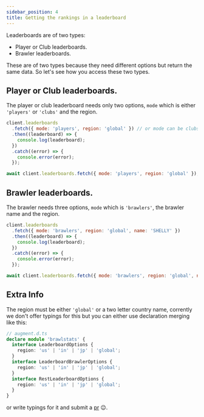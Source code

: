 ```yaml
---
sidebar_position: 4
title: Getting the rankings in a leaderboard
---
```



Leaderboards are of two types:

- Player or Club leaderboards.
- Brawler leaderboards.

These are of two types because they need different options but return the same data. So let's see how you access these
two types.

## Player or Club leaderboards.

The player or club leaderboard needs only two options, `mode` which is either `'players'` or `'clubs'` and the region.

<Tabs groupId="language-choice">
<TabItem value="javascript" label="JavaScript" default>

```javascript
client.leaderboards
  .fetch({ mode: 'players', region: 'global' }) // or mode can be clubs
  .then((leaderboard) => {
    console.log(leaderboard);
  })
  .catch((error) => {
    console.error(error);
  });
```

</TabItem>
<TabItem value="esm" label="ESM">

```javascript
await client.leaderboards.fetch({ mode: 'players', region: 'global' }); // or mode can be clubs
```

</TabItem>
</Tabs>

## Brawler leaderboards.

The brawler needs three options, `mode` which is `'brawlers'`, the brawler name and the region.

<Tabs groupId="language-choice">
<TabItem value="javascript" label="JavaScript" default>

```javascript
client.leaderboards
  .fetch({ mode: 'brawlers', region: 'global', name: 'SHELLY' })
  .then((leaderboard) => {
    console.log(leaderboard);
  })
  .catch((error) => {
    console.error(error);
  });
```

</TabItem>
<TabItem value="esm" label="ESM">

```javascript
await client.leaderboards.fetch({ mode: 'brawlers', region: 'global', name: 'SHELLY' });
```

</TabItem>
</Tabs>

## Extra Info

The region must be either `'global'` or a two letter country name, corrently we don't offer typings for this but you can
either use declaration merging like this:

```typescript
// augment.d.ts
declare module 'brawlstats' {
  interface LeaderboardOptions {
    region: 'us' | 'in' | 'jp' | 'global';
  }
  interface LeaderboardBrawlerOptions {
    region: 'us' | 'in' | 'jp' | 'global';
  }
  interface RestLeaderboardOptions {
    region: 'us' | 'in' | 'jp' | 'global';
  }
}
```

or write typings for it and submit a [pr](https://github.com/SpecteraLabs/npm-packages/) :wink:.
